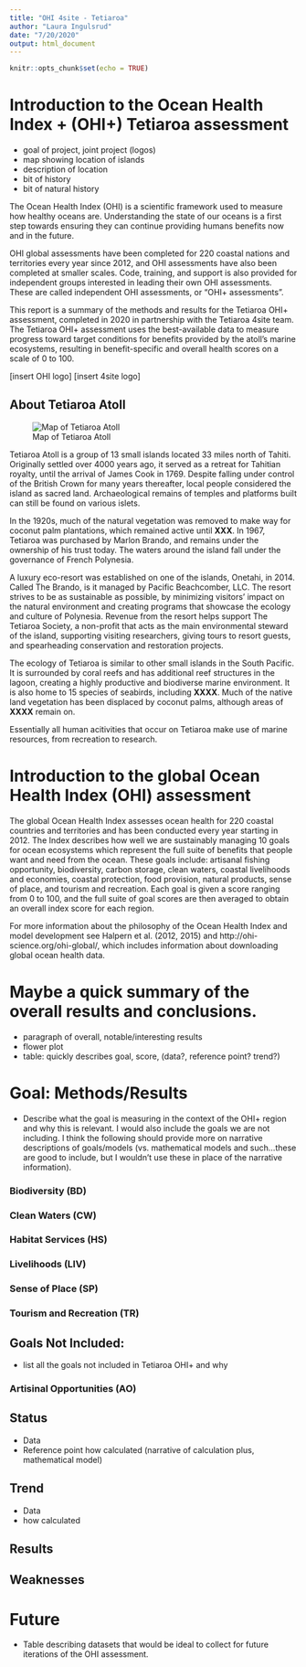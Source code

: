 ```yaml
---
title: "OHI 4site - Tetiaroa"
author: "Laura Ingulsrud"
date: "7/20/2020"
output: html_document
---
```


```r
knitr::opts_chunk$set(echo = TRUE)
```

# Introduction to the Ocean Health Index + (OHI+) Tetiaroa assessment
- goal of project, joint project (logos)
- map showing location of islands
- description of location
- bit of history
- bit of natural history

The Ocean Health Index (OHI) is a scientific framework used to measure how healthy oceans are. Understanding the state of our oceans is a first step towards ensuring they can continue providing humans benefits now and in the future. 

OHI global assessments have been completed for 220 coastal nations and territories every year since 2012, and OHI assessments have also been completed at smaller scales. Code, training, and support is also provided for independent groups interested in leading their own OHI assessments. These are called independent OHI assessments, or “OHI+ assessments”. 

This report is a summary of the methods and results for the Tetiaroa OHI+ assessment, completed in 2020 in partnership with the Tetiaroa 4site team. The Tetiaroa OHI+ assessment uses the best-available data to measure progress toward target conditions for benefits provided by the atoll’s marine ecosystems, resulting in benefit-specific and overall health scores on a scale of 0 to 100. 

[insert OHI logo] [insert 4site logo]

## About Tetiaroa Atoll 

![Map of Tetiaroa Atoll](./assets/map_from_web.png)

Tetiaroa Atoll is a group of 13 small islands located 33 miles north of Tahiti. Originally settled over 4000 years ago, it served as a retreat for Tahitian royalty, until the arrival of James Cook in 1769. Despite falling under control of the British Crown for many years thereafter, local people considered the island as sacred land. Archaeological remains of temples and platforms built can still be found on various islets.  

In the 1920s, much of the natural vegetation was removed to make way for coconut palm plantations, which remained active until **XXX**. In 1967, Tetiaroa was purchased by Marlon Brando, and remains under the ownership of his trust today. The waters around the island fall under the governance of French Polynesia. 


A luxury eco-resort was established on one of the islands, Onetahi, in 2014. Called The Brando, is it managed by Pacific Beachcomber, LLC. The resort strives to be as sustainable as possible, by minimizing visitors' impact on the natural environment and creating programs that showcase the ecology and culture of Polynesia. Revenue from the resort helps support The Tetiaroa Society, a non-profit that acts as the main environmental steward of the island, supporting visiting researchers, giving tours to resort guests, and spearheading conservation and restoration projects. 


The ecology of Tetiaroa is similar to other small islands in the South Pacific. It is surrounded by coral reefs and has additional reef structures in the lagoon, creating a highly productive and biodiverse marine environment. It is also home to 15 species of seabirds, including **XXXX**. Much of the native land vegetation has been displaced by coconut palms, although areas of **XXXX** remain on. 

Essentially all human acitivities that occur on Tetiaroa make use of marine resources, from recreation to research. 

# Introduction to the global Ocean Health Index (OHI) assessment 

The global Ocean Health Index assesses ocean health for 220 coastal countries and territories and has been conducted every year starting in 2012. The Index describes how well we are sustainably managing 10 goals for ocean ecosystems which represent the full suite of benefits that people want and need from the ocean. These goals include: artisanal fishing opportunity, biodiversity, carbon storage, clean waters, coastal livelihoods and economies, coastal protection, food provision, natural products, sense of place, and tourism and recreation. Each goal is given a score ranging from 0 to 100, and the full suite of goal scores are then averaged to obtain an overall index score for each region.

For more information about the philosophy of the Ocean Health Index and model development see Halpern et al. (2012, 2015) and http://ohi-science.org/ohi-global/, which includes information about downloading global ocean health data.


# Maybe a quick summary of the overall results and conclusions.
- paragraph of overall, notable/interesting results
- flower plot
- table: quickly describes goal, score, (data?, reference point? trend?)

# Goal: Methods/Results
- Describe what the goal is measuring in the context of the OHI+ region and why this is relevant. I would also include the goals we are not including. I think the following should provide more on narrative descriptions of goals/models (vs. mathematical models and such...these are good to include, but I wouldn't use these in place of the narrative information).


### Biodiversity (BD)

### Clean Waters (CW)

### Habitat Services (HS)

### Livelihoods (LIV)

### Sense of Place (SP)

### Tourism and Recreation (TR)

## Goals Not Included:
- list all the goals not included in Tetiaroa OHI+ and why

### Artisinal Opportunities (AO)

## Status
- Data
- Reference point
how calculated (narrative of calculation plus, mathematical model)

## Trend
- Data
- how calculated

## Results

## Weaknesses

# Future
- Table describing datasets that would be ideal to collect for future iterations of the OHI assessment.
